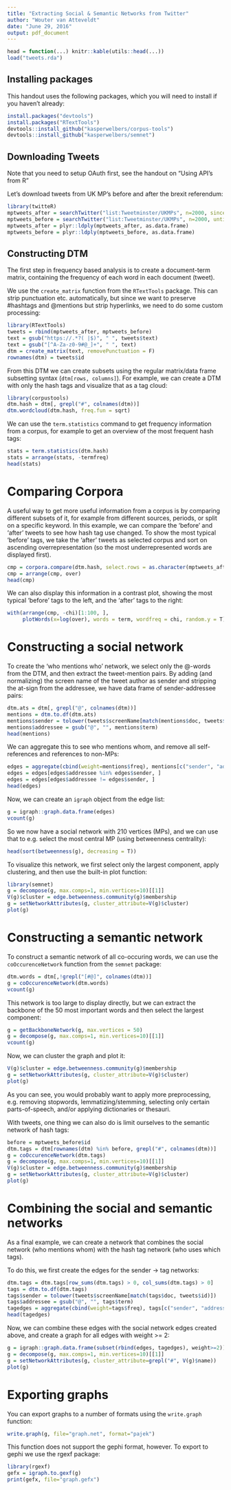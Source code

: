 ```yaml
---
title: "Extracting Social & Semantic Networks from Twitter"
author: "Wouter van Atteveldt"
date: "June 29, 2016"
output: pdf_document
---
```


```r
head = function(...) knitr::kable(utils::head(...))
load("tweets.rda")
```

Installing packages
---

This handout uses the following packages, which you will need to install if you haven't already:

```r
install.packages("devtools")
install.packages("RTextTools")
devtools::install_github("kasperwelbers/corpus-tools")
devtools::install_github("kasperwelbers/semnet")
```

Downloading Tweets
---

Note that you need to setup OAuth first, see the handout on "Using API's from R"

Let's download tweets from UK MP's before and after the brexit referendum:

```r
library(twitteR)
mptweets_after = searchTwitter("list:Tweetminster/UKMPs", n=2000, since="2016-06-23", until="2016-06-25")
mptweets_before = searchTwitter("list:Tweetminster/UKMPs", n=2000, until="2016-06-22", since="2016-06-15")
mptweets_after = plyr::ldply(mptweets_after, as.data.frame)
mptweets_before = plyr::ldply(mptweets_before, as.data.frame)
```


Constructing DTM
----

The first step in frequency based analysis is to create a document-term matrix,
containing the frequency of each word in each document (tweet).

We use the `create_matrix` function from the `RTextTools` package.
This can strip punctuation etc. automatically, but since we want to preserve #hashtags and @mentions
but strip hyperlinks, we need to do some custom processing:


```r
library(RTextTools)
tweets = rbind(mptweets_after, mptweets_before)
text = gsub("https://.*?( |$)", " ", tweets$text)
text = gsub("[^A-Za-z0-9#@_]+", " ", text)
dtm = create_matrix(text, removePunctuation = F)
rownames(dtm) = tweets$id
```

From this DTM we can create subsets using the regular matrix/data frame subsetting syntax (`dtm[rows, columns]`).
For example, we can create a DTM with only the hash tags and visualize that as a tag cloud:

```r
library(corpustools)
dtm.hash = dtm[, grepl("#", colnames(dtm))]
dtm.wordcloud(dtm.hash, freq.fun = sqrt)
```

We can use the `term.statistics` command to get frequency information from a corpus, 
for example to get an overview of the most frequent hash tags:

```r
stats = term.statistics(dtm.hash)
stats = arrange(stats, -termfreq)
head(stats)
```

\newpage

# Comparing Corpora

A useful way to get more useful information from a corpus is by comparing different subsets of it,
for example from different sources, periods, or split on a specific keyword.
In this example, we can compare the 'before' and 'after' tweets to see how hash tag use changed.
To show the most typical 'before' tags, we take the 'after' tweets as selected corpus 
and sort on ascending overrepresentation (so the most underrepresented words are displayed first).

```r
cmp = corpora.compare(dtm.hash, select.rows = as.character(mptweets_after$id))
cmp = arrange(cmp, over)
head(cmp)
```

We can also display this information in a contrast plot,
showing the most typical 'before' tags to the left, and the 'after' tags to the right:

```r
with(arrange(cmp, -chi)[1:100, ],
     plotWords(x=log(over), words = term, wordfreq = chi, random.y = T))
```

# Constructing a social network

To create the 'who mentions who' network, we select only the @-words from the DTM,
and then extract the tweet-mention pairs. 
By adding (and normalizing) the screen name of the tweet author as sender
and stripping the at-sign from the addressee, we have  data frame of sender-addressee pairs:

```r
dtm.ats = dtm[, grepl("@", colnames(dtm))]
mentions = dtm.to.df(dtm.ats)
mentions$sender = tolower(tweets$screenName[match(mentions$doc, tweets$id)])
mentions$addressee = gsub("@", "", mentions$term)
head(mentions)
```

We can aggregate this to see who mentions whom, and remove all self-references and references to non-MPs:

```r
edges = aggregate(cbind(weight=mentions$freq), mentions[c("sender", "addressee")], sum)
edges = edges[edges$addressee %in% edges$sender, ]
edges = edges[edges$addressee != edges$sender, ]
head(edges)
```

Now, we can create an `igraph` object from the edge list:

```r
g = igraph::graph.data.frame(edges)
vcount(g)
```

So we now have a social network with 210 vertices (MPs), and we can use that to e.g. select the most
central MP (using betweenness centrality):

```r
head(sort(betweenness(g), decreasing = T))
```

To visualize this network, we first select only the largest component, apply clustering, and then use the built-in plot function:

```r
library(semnet)
g = decompose(g, max.comps=1, min.vertices=10)[[1]]
V(g)$cluster = edge.betweenness.community(g)$membership
g = setNetworkAttributes(g, cluster_attribute=V(g)$cluster)
plot(g)
```

# Constructing a semantic network

To construct a semantic network of all co-occuring words, we can use the `coOccurenceNetwork` function
from the `semnet` package:

```r
dtm.words = dtm[,!grepl("[#@]", colnames(dtm))]
g = coOccurenceNetwork(dtm.words)
vcount(g)
```

This network is too large to display directly, but we can extract the backbone of the 50 most important words
and then select the largest component:

```r
g = getBackboneNetwork(g, max.vertices = 50)
g = decompose(g, max.comps=1, min.vertices=10)[[1]]
vcount(g)
```

Now, we can cluster the graph and plot it:

```r
V(g)$cluster = edge.betweenness.community(g)$membership
g = setNetworkAttributes(g, cluster_attribute=V(g)$cluster)
plot(g)
```

As you can see, you would probably want to apply more preprocessing, e.g. removing stopwords, lemmatizing/stemming,
selecting only certain parts-of-speech, and/or applying dictionaries or thesauri.

With tweets, one thing we can also do is limit ourselves to the semantic network of hash tags:

```r
before = mptweets_before$id
dtm.tags = dtm[rownames(dtm) %in% before, grepl("#", colnames(dtm))]
g = coOccurenceNetwork(dtm.tags)
g = decompose(g, max.comps=1, min.vertices=10)[[1]]
V(g)$cluster = edge.betweenness.community(g)$membership
g = setNetworkAttributes(g, cluster_attribute=V(g)$cluster)
plot(g)
```

\newpage

# Combining the social and semantic networks

As a final example, we can create a network that combines the social network (who mentions whom)
with the hash tag network (who uses which tags).

To do this, we first create the edges for the sender -> tag networks:

```r
dtm.tags = dtm.tags[row_sums(dtm.tags) > 0, col_sums(dtm.tags) > 0]
tags = dtm.to.df(dtm.tags)
tags$sender = tolower(tweets$screenName[match(tags$doc, tweets$id)])
tags$addressee = gsub("@", "", tags$term)
tagedges = aggregate(cbind(weight=tags$freq), tags[c("sender", "addressee")], sum)
head(tagedges)
```

Now, we can combine these edges with the social network edges created above,
and create a graph for all edges with weight >= 2:

```r
g = igraph::graph.data.frame(subset(rbind(edges, tagedges), weight>=2))
g = decompose(g, max.comps=1, min.vertices=10)[[1]]
g = setNetworkAttributes(g, cluster_attribute=grepl("#", V(g)$name))
plot(g)
```


\newpage

# Exporting graphs

You can export graphs to a number of formats using the `write.graph` function:

```r
write.graph(g, file="graph.net", format="pajek")
```

This function does not support the gephi format, however.
To export to gephi we use the rgexf package:

```r
library(rgexf)
gefx = igraph.to.gexf(g)
print(gefx, file="graph.gefx")
```
